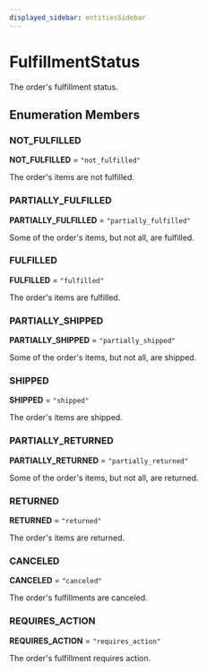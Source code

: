 ```yaml
---
displayed_sidebar: entitiesSidebar
---
```



# FulfillmentStatus

The order's fulfillment status.

## Enumeration Members

### NOT\_FULFILLED

 **NOT\_FULFILLED** = `"not_fulfilled"`

The order's items are not fulfilled.

### PARTIALLY\_FULFILLED

 **PARTIALLY\_FULFILLED** = `"partially_fulfilled"`

Some of the order's items, but not all, are fulfilled.

### FULFILLED

 **FULFILLED** = `"fulfilled"`

The order's items are fulfilled.

### PARTIALLY\_SHIPPED

 **PARTIALLY\_SHIPPED** = `"partially_shipped"`

Some of the order's items, but not all, are shipped.

### SHIPPED

 **SHIPPED** = `"shipped"`

The order's items are shipped.

### PARTIALLY\_RETURNED

 **PARTIALLY\_RETURNED** = `"partially_returned"`

Some of the order's items, but not all, are returned.

### RETURNED

 **RETURNED** = `"returned"`

The order's items are returned.

### CANCELED

 **CANCELED** = `"canceled"`

The order's fulfillments are canceled.

### REQUIRES\_ACTION

 **REQUIRES\_ACTION** = `"requires_action"`

The order's fulfillment requires action.
